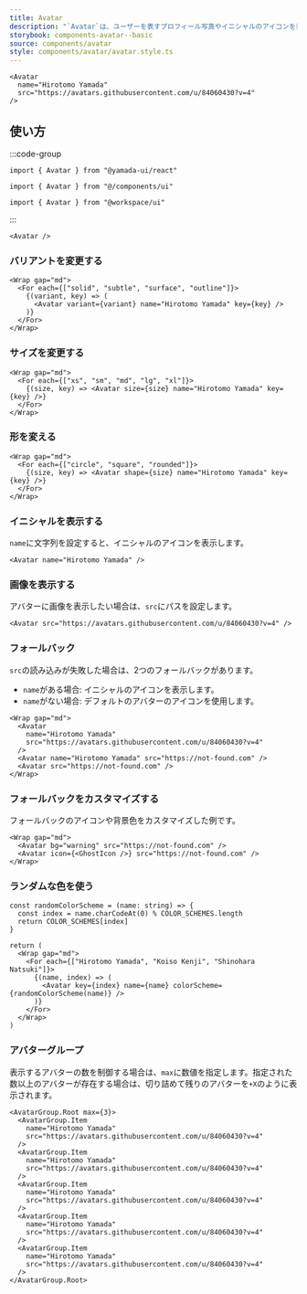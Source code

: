 ```yaml
---
title: Avatar
description: "`Avatar`は、ユーザーを表すプロフィール写真やイニシャルのアイコンを表示するコンポーネントです。"
storybook: components-avatar--basic
source: components/avatar
style: components/avatar/avatar.style.ts
---
```


```tsx preview
<Avatar
  name="Hirotomo Yamada"
  src="https://avatars.githubusercontent.com/u/84060430?v=4"
/>
```

## 使い方

:::code-group

```tsx [package]
import { Avatar } from "@yamada-ui/react"
```

```tsx [alias]
import { Avatar } from "@/components/ui"
```

```tsx [monorepo]
import { Avatar } from "@workspace/ui"
```

:::

```tsx
<Avatar />
```

### バリアントを変更する

```tsx preview
<Wrap gap="md">
  <For each={["solid", "subtle", "surface", "outline"]}>
    {(variant, key) => (
      <Avatar variant={variant} name="Hirotomo Yamada" key={key} />
    )}
  </For>
</Wrap>
```

### サイズを変更する

```tsx preview
<Wrap gap="md">
  <For each={["xs", "sm", "md", "lg", "xl"]}>
    {(size, key) => <Avatar size={size} name="Hirotomo Yamada" key={key} />}
  </For>
</Wrap>
```

### 形を変える

```tsx preview
<Wrap gap="md">
  <For each={["circle", "square", "rounded"]}>
    {(size, key) => <Avatar shape={size} name="Hirotomo Yamada" key={key} />}
  </For>
</Wrap>
```

### イニシャルを表示する

`name`に文字列を設定すると、イニシャルのアイコンを表示します。

```tsx preview
<Avatar name="Hirotomo Yamada" />
```

### 画像を表示する

アバターに画像を表示したい場合は、`src`にパスを設定します。

```tsx preview
<Avatar src="https://avatars.githubusercontent.com/u/84060430?v=4" />
```

### フォールバック

`src`の読み込みが失敗した場合は、2つのフォールバックがあります。

- `name`がある場合: イニシャルのアイコンを表示します。
- `name`がない場合: デフォルトのアバターのアイコンを使用します。

```tsx preview
<Wrap gap="md">
  <Avatar
    name="Hirotomo Yamada"
    src="https://avatars.githubusercontent.com/u/84060430?v=4"
  />
  <Avatar name="Hirotomo Yamada" src="https://not-found.com" />
  <Avatar src="https://not-found.com" />
</Wrap>
```

### フォールバックをカスタマイズする

フォールバックのアイコンや背景色をカスタマイズした例です。

```tsx preview
<Wrap gap="md">
  <Avatar bg="warning" src="https://not-found.com" />
  <Avatar icon={<GhostIcon />} src="https://not-found.com" />
</Wrap>
```

### ランダムな色を使う

```tsx preview functional
const randomColorScheme = (name: string) => {
  const index = name.charCodeAt(0) % COLOR_SCHEMES.length
  return COLOR_SCHEMES[index]
}

return (
  <Wrap gap="md">
    <For each={["Hirotomo Yamada", "Koiso Kenji", "Shinohara Natsuki"]}>
      {(name, index) => (
        <Avatar key={index} name={name} colorScheme={randomColorScheme(name)} />
      )}
    </For>
  </Wrap>
)
```

### アバターグループ

表示するアバターの数を制御する場合は、`max`に数値を指定します。指定された数以上のアバターが存在する場合は、切り詰めて残りのアバターを`+X`のように表示されます。

```tsx preview
<AvatarGroup.Root max={3}>
  <AvatarGroup.Item
    name="Hirotomo Yamada"
    src="https://avatars.githubusercontent.com/u/84060430?v=4"
  />
  <AvatarGroup.Item
    name="Hirotomo Yamada"
    src="https://avatars.githubusercontent.com/u/84060430?v=4"
  />
  <AvatarGroup.Item
    name="Hirotomo Yamada"
    src="https://avatars.githubusercontent.com/u/84060430?v=4"
  />
  <AvatarGroup.Item
    name="Hirotomo Yamada"
    src="https://avatars.githubusercontent.com/u/84060430?v=4"
  />
  <AvatarGroup.Item
    name="Hirotomo Yamada"
    src="https://avatars.githubusercontent.com/u/84060430?v=4"
  />
</AvatarGroup.Root>
```
